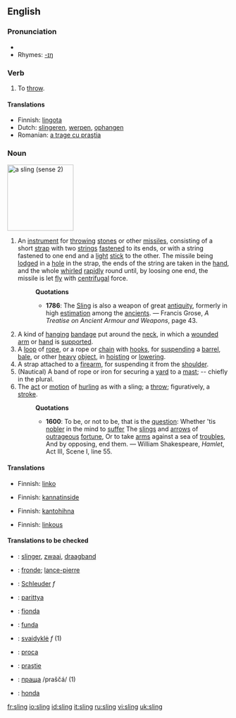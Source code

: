 ==English==

===Pronunciation===
*{{IPA|/'slɪɳ/}}
*Rhymes: [[Rhymes:English:-ɪŋ|-ɪŋ]]

===Verb===
{{en-verb|slings|slinging|slung}}
# To [[throw]].

====Translations====
{{trans-top|to throw}}
*Finnish: [[lingota]]
*Dutch: [[slingeren]], [[werpen]], [[ophangen]]
*Romanian: [[a trage cu praştia]]
{{trans-bottom}}

===Noun===
[[Image:Echarpe_droite.png|thumb|right|150px|a sling (sense 2)]]
{{en-noun}}
#{{cattag|Weapon}} An [[instrument]] for [[throw]]ing [[stone]]s or other [[missile]]s, consisting of a short [[strap]] with two [[string]]s [[fasten]]ed to its ends, or with a string fastened to one end and a [[light]] [[stick]] to the other. The missile being [[lodge]]d in a [[hole]] in the strap, the ends of the string are taken in the [[hand]], and the whole [[whirl]]ed [[rapidly]] round until, by loosing one end, the missile is let [[fly]] with [[centrifugal]] force.
#:'''Quotations'''
#:*'''1786''': The [[Sling]] is also a weapon of great [[antiquity]], formerly in high [[estimation]] among the [[ancient]]s. &mdash; Francis Grose, ''A Treatise on Ancient Armour and Weapons'', page 43.
#A kind of [[hang]]ing [[bandage]] put around the [[neck]], in which a [[wound]]ed [[arm]] or [[hand]] is [[support]]ed.
#A [[loop]] of [[rope]], or a rope or [[chain]] with [[hook]]s, for [[suspend]]ing a [[barrel]], [[bale]], or other [[heavy]] [[object]], in [[hoist]]ing or [[lower]]ing.
#A strap attached to a [[firearm]], for suspending it from the [[shoulder]].
#(Nautical) A band of rope or iron for securing a [[yard]] to a [[mast]]; -- chiefly in the plural.
# The [[act]] or [[motion]] of [[hurl]]ing as with a sling; a [[throw]]; figuratively, a [[stroke]].
#:'''Quotations'''
#:*'''1600''': To be, or not to be, that is the [[question]]: Whether 'tis [[noble]]r in the mind to [[suffer]] The [[sling]]s and [[arrow]]s of [[outrageous]] [[fortune]], Or to take [[arm]]s against a sea of [[trouble]]s, And by opposing, end them. &mdash; William Shakespeare, ''Hamlet'', Act III, Scene I, line 55.

====Translations====
{{trans-top|instrument for throwing}}
*Finnish: [[linko]]
{{trans-mid}}
{{trans-bottom}}

{{trans-top|bandage}}
*Finnish: [[kannatinside]]
{{trans-mid}}
{{trans-bottom}}

{{trans-top|rope or chain arrangement}}
{{trans-mid}}
{{trans-bottom}}

{{trans-top|strap attached to a firearm}}
*Finnish: [[kantohihna]]
{{trans-mid}}
{{trans-bottom}}

{{trans-top|rope or iron securing a yard to a mast}}
{{trans-mid}}
{{trans-bottom}}

{{trans-top|the act of hurling as with a sling}}
*Finnish: [[linkous]]
{{trans-mid}}
{{trans-bottom}}

====Translations to be checked====
{{checktrans}}
{{trans-top|translations to be checked}}
*{{ttbc|Dutch}}: [[slinger]], [[zwaai]], [[draagband]]
*{{ttbc|French}}: [[fronde]]; [[lance-pierre]]
*{{ttbc|German}}: [[Schleuder]] ''f''
*{{ttbc|Hungarian}}: [[parittya]]
*{{ttbc|Italian}}: [[fionda]]
*{{ttbc|Latin}}: [[funda]]
*{{ttbc|Lithuanian}}: [[svaidyklė]] ''f'' (1)
*{{ttbc|Polish}}: [[proca]]
*{{ttbc|Romanian}}: [[praştie]]
*{{ttbc|Russian}}: [[праща]] /praščá/ {{m}} (1)
*{{ttbc|Spanish}}: [[honda]]
{{trans-bottom}}

[[fr:sling]]
[[io:sling]]
[[id:sling]]
[[it:sling]]
[[ru:sling]]
[[vi:sling]]
[[uk:sling]]